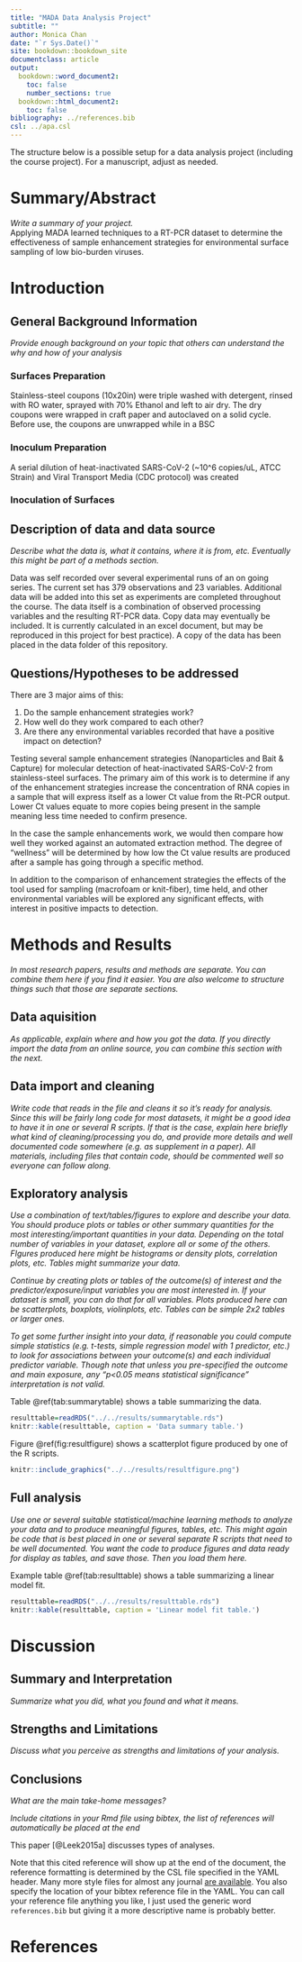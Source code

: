 ---
title: "MADA Data Analysis Project"
subtitle: ""
author: Monica Chan
date: "`r Sys.Date()`"
site: bookdown::bookdown_site
documentclass: article
output:
  bookdown::word_document2: 
    toc: false
    number_sections: true
  bookdown::html_document2: 
    toc: false
bibliography: ../references.bib
csl: ../apa.csl
---

The structure below is a possible setup for a data analysis project (including the course project). For a manuscript, adjust as needed.


# Summary/Abstract
_Write a summary of your project._  
Applying MADA learned techniques to a RT-PCR dataset to determine the effectiveness of sample enhancement strategies for environmental surface sampling of low bio-burden viruses.  

# Introduction 

## General Background Information
_Provide enough background on your topic that others can understand the why and how of your analysis_ 


### Surfaces Preparation  
Stainless-steel coupons (10x20in) were triple washed with detergent, rinsed with RO water, sprayed with 70% Ethanol and left to air dry. The dry coupons were wrapped in craft paper and autoclaved on a solid cycle.  Before use, the coupons are unwrapped while in a BSC 

### Inoculum Preparation
A serial dilution of heat-inactivated SARS-CoV-2 (~10^6 copies/uL, ATCC Strain) and Viral Transport Media (CDC protocol) was created 

### Inoculation of Surfaces


## Description of data and data source
_Describe what the data is, what it contains, where it is from, etc. Eventually this might be part of a methods section._

Data was self recorded over several experimental runs of an on going series. 
The current set has 379 observations and 23 variables. Additional data will be added into this set as experiments are completed throughout the course.
The data itself is a combination of observed processing variables and the resulting RT-PCR data. Copy data may eventually be included. It is currently calculated in an excel document, but may be reproduced in this project for best practice).
A copy of the data has been placed in the data folder of this repository. 

## Questions/Hypotheses to be addressed

There are 3 major aims of this:

1. Do the sample enhancement strategies work?
2. How well do they work compared to each other?
3. Are there any environmental variables recorded that have a positive impact on detection?

Testing several sample enhancement strategies (Nanoparticles and Bait & Capture) for molecular detection of heat-inactivated SARS-CoV-2 from stainless-steel surfaces. The primary aim of this work is to determine if any of the enhancement strategies increase the concentration of RNA copies in a sample that will express itself as a lower Ct value from the Rt-PCR output. Lower Ct values equate to more copies being present in the sample meaning less time needed to confirm presence.  

In the case the sample enhancements work, we would then compare how well they worked against an automated extraction method. The degree of "wellness" will be determined by how low the Ct value results are produced after a sample has going through a specific method.

In addition to the comparison of enhancement strategies the effects of the tool used for sampling (macrofoam or knit-fiber), time held, and other environmental variables will be explored any significant effects, with interest in positive impacts to detection.


# Methods and Results

_In most research papers, results and methods are separate. You can combine them here if you find it easier. You are also welcome to structure things such that those are separate sections._


## Data aquisition
_As applicable, explain where and how you got the data. If you directly import the data from an online source, you can combine this section with the next._

## Data import and cleaning
_Write code that reads in the file and cleans it so it's ready for analysis. Since this will be fairly long code for most datasets, it might be a good idea to have it in one or several R scripts. If that is the case, explain here briefly what kind of cleaning/processing you do, and provide more details and well documented code somewhere (e.g. as supplement in a paper). All materials, including files that contain code, should be commented well so everyone can follow along._


## Exploratory analysis

_Use a combination of text/tables/figures to explore and describe your data. You should produce plots or tables or other summary quantities for the most interesting/important quantities in your data. Depending on the total number of variables in your dataset, explore all or some of the others. FIgures produced here might be histograms or density plots, correlation plots, etc. Tables might summarize your data._

_Continue by creating plots or tables of the outcome(s) of interest and the predictor/exposure/input variables you are most interested in. If your dataset is small, you can do that for all variables. Plots produced here can be scatterplots, boxplots, violinplots, etc. Tables can be simple 2x2 tables or larger ones._

_To get some further insight into your data, if reasonable you could compute simple statistics (e.g. t-tests, simple regression model with 1 predictor, etc.) to look for associations between your outcome(s) and each individual predictor variable. Though note that unless you pre-specified the outcome and main exposure, any "p<0.05 means statistical significance" interpretation is not valid._

Table \@ref(tab:summarytable) shows a table summarizing the data.


```{r summarytable,  echo=FALSE}
resulttable=readRDS("../../results/summarytable.rds")
knitr::kable(resulttable, caption = 'Data summary table.')
```


Figure \@ref(fig:resultfigure) shows a scatterplot figure produced by one of the R scripts.

```{r resultfigure,  fig.cap='Analysis figure.', echo=FALSE}
knitr::include_graphics("../../results/resultfigure.png")
```


## Full analysis

_Use one or several suitable statistical/machine learning methods to analyze your data and to produce meaningful figures, tables, etc. This might again be code that is best placed in one or several separate R scripts that need to be well documented. You want the code to produce figures and data ready for display as tables, and save those. Then you load them here._

Example table \@ref(tab:resulttable) shows a table summarizing a linear model fit.

```{r resulttable,  echo=FALSE}
resulttable=readRDS("../../results/resulttable.rds")
knitr::kable(resulttable, caption = 'Linear model fit table.')
```


# Discussion

## Summary and Interpretation
_Summarize what you did, what you found and what it means._

## Strengths and Limitations
_Discuss what you perceive as strengths and limitations of your analysis._

## Conclusions
_What are the main take-home messages?_

_Include citations in your Rmd file using bibtex, the list of references will automatically be placed at the end_

This paper [@Leek2015a] discusses types of analyses. 

Note that this cited reference will show up at the end of the document, the reference formatting is determined by the CSL file specified in the YAML header. Many more style files for almost any journal [are available](https://www.zotero.org/styles). You also specify the location of your bibtex reference file in the YAML. You can call your reference file anything you like, I just used the generic word `references.bib` but giving it a more descriptive name is probably better.


# References



